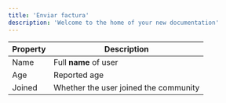 ```yaml
---
title: 'Enviar factura'
description: 'Welcome to the home of your new documentation'
---
```


| Property | Description                           |
|----------|---------------------------------------|
| Name     | Full **name** of user                 |
| Age      | Reported age                          |
| Joined   | Whether the user joined the community |

